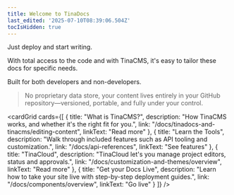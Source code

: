 ```yaml
---
title: Welcome to TinaDocs
last_edited: '2025-07-10T08:39:06.504Z'
tocIsHidden: true
---
```


Just deploy and start writing.

With total access to the code and with TinaCMS, it's easy to tailor these docs for specific needs.

Built for both developers and non-developers.

> No proprietary data store, your content lives entirely in your GitHub repository—versioned, portable, and fully under your control.

<cardGrid
  cards={[
    {
      title: "What is TinaCMS?",
      description: "How TinaCMS works, and whether it's the right fit for you.",
      link: "/docs/tinadocs-and-tinacms/editing-content",
      linkText: "Read more"
    },
    {
      title: "Learn the Tools",
      description:
        "Walk through included features such as API tooling and customization.",
      link: "/docs/api-references",
      linkText: "See features"
    },
    {
      title: "TinaCloud",
      description:
        "TinaCloud let's you manage project editors, status and approvals.",
      link: "/docs/customization-and-themes/overview",
      linkText: "Read more"
    },
    {
      title: "Get your Docs Live",
      description:
        "Learn how to take your site live with step-by-step deployment guides.",
      link: "/docs/components/overview",
      linkText: "Go live"
    }
  ]}
/>

